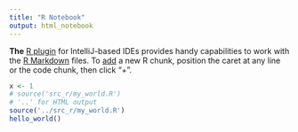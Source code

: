 ```yaml
---
title: "R Notebook"
output: html_notebook
---
```


**The** [R plugin](https://www.jetbrains.com/help/pycharm/r-plugin-support.html) for IntelliJ-based IDEs provides
handy capabilities to work with the [R Markdown](https://www.jetbrains.com/help/pycharm/r-markdown.html) files.
To [add](https://www.jetbrains.com/help/pycharm/r-markdown.html#add-code-chunk) a new R chunk,
position the caret at any line or the code chunk, then click "+".

```r
x <- 1
# source('src_r/my_world.R')
# '..' for HTML output
source('../src_r/my_world.R')
hello_world()
```